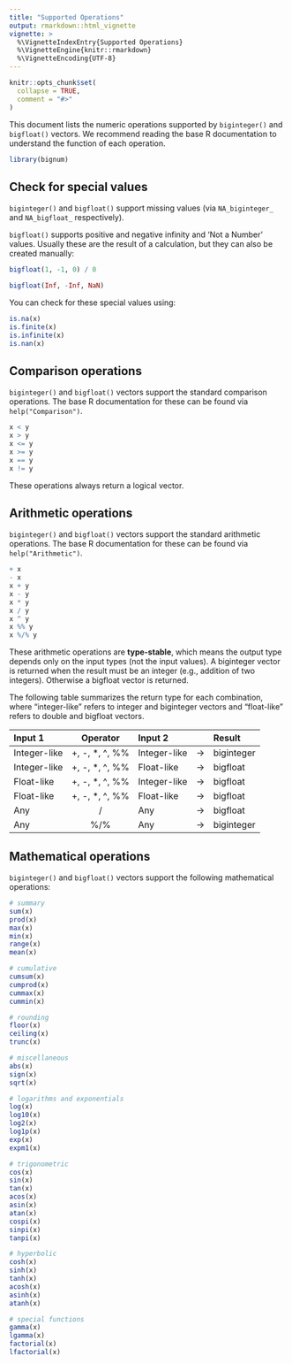 ```yaml
---
title: "Supported Operations"
output: rmarkdown::html_vignette
vignette: >
  %\VignetteIndexEntry{Supported Operations}
  %\VignetteEngine{knitr::rmarkdown}
  %\VignetteEncoding{UTF-8}
---
```


```r
knitr::opts_chunk$set(
  collapse = TRUE,
  comment = "#>"
)
```

This document lists the numeric operations supported by `biginteger()` and `bigfloat()` vectors.
We recommend reading the base R documentation to understand the function of each operation.

```r
library(bignum)
```


## Check for special values

`biginteger()` and `bigfloat()` support missing values (via `NA_biginteger_` and `NA_bigfloat_` respectively).

`bigfloat()` supports positive and negative infinity and 'Not a Number' values.
Usually these are the result of a calculation, but they can also be created manually:

```r
bigfloat(1, -1, 0) / 0

bigfloat(Inf, -Inf, NaN)
```

You can check for these special values using:

```r
is.na(x)
is.finite(x)
is.infinite(x)
is.nan(x)
```


## Comparison operations

`biginteger()` and `bigfloat()` vectors support the standard comparison operations. The base R documentation for these can be found via `help("Comparison")`.

```r
x < y
x > y
x <= y
x >= y
x == y
x != y
```

These operations always return a logical vector.


## Arithmetic operations

`biginteger()` and `bigfloat()` vectors support the standard arithmetic operations. The base R documentation for these can be found via `help("Arithmetic")`.

```r
+ x
- x
x + y
x - y
x * y
x / y
x ^ y
x %% y
x %/% y
```

These arithmetic operations are **type-stable**, which means the output type depends only on the input types (not the input values). A biginteger vector is returned when the result must be an integer (e.g., addition of two integers). Otherwise a bigfloat vector is returned.

The following table summarizes the return type for each combination, where "integer-like" refers to integer and biginteger vectors and "float-like" refers to double and bigfloat vectors.

| **Input 1**  | **Operator**      | **Input 2**  |     | **Result** |
|:-------------|:-----------------:|:-------------|:---:|:-----------|
| Integer-like | +, -, \*, \^, %%  | Integer-like | -\> | biginteger |
| Integer-like | +, -, \*, \^, %%  | Float-like   | -\> | bigfloat   |
| Float-like   | +, -, \*, \^, %%  | Integer-like | -\> | bigfloat   |
| Float-like   | +, -, \*, \^, %%  | Float-like   | -\> | bigfloat   |
| Any          | /                 | Any          | -\> | bigfloat   |
| Any          | %/%               | Any          | -\> | biginteger |


## Mathematical operations

`biginteger()` and `bigfloat()` vectors support the following mathematical operations:

```r
# summary
sum(x)
prod(x)
max(x)
min(x)
range(x)
mean(x)

# cumulative
cumsum(x)
cumprod(x)
cummax(x)
cummin(x)

# rounding
floor(x)
ceiling(x)
trunc(x)

# miscellaneous
abs(x)
sign(x)
sqrt(x)

# logarithms and exponentials
log(x)
log10(x)
log2(x)
log1p(x)
exp(x)
expm1(x)

# trigonometric
cos(x)
sin(x)
tan(x)
acos(x)
asin(x)
atan(x)
cospi(x)
sinpi(x)
tanpi(x)

# hyperbolic
cosh(x)
sinh(x)
tanh(x)
acosh(x)
asinh(x)
atanh(x)

# special functions
gamma(x)
lgamma(x)
factorial(x)
lfactorial(x)
```

